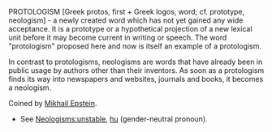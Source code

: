 PROTOLOGISM  [Greek protos, first + Greek logos, word; cf. prototype,  neologism] - a newly created word which has not yet gained any wide acceptance. It is a prototype or a hypothetical projection of a  new lexical unit before it may become current in writing or speech.  The word "protologism" proposed here and now is itself an example of a protologism. 

In contrast to protologisms, neologisms are words that have already been in public usage  by  authors other than their inventors. As soon as a protologism finds its way into newspapers and websites, journals and books, it becomes a neologism.  

Coined by [[Mikhail Epstein]].

*See [[Neologisms:unstable]], [[hu]] (gender-neutral pronoun).